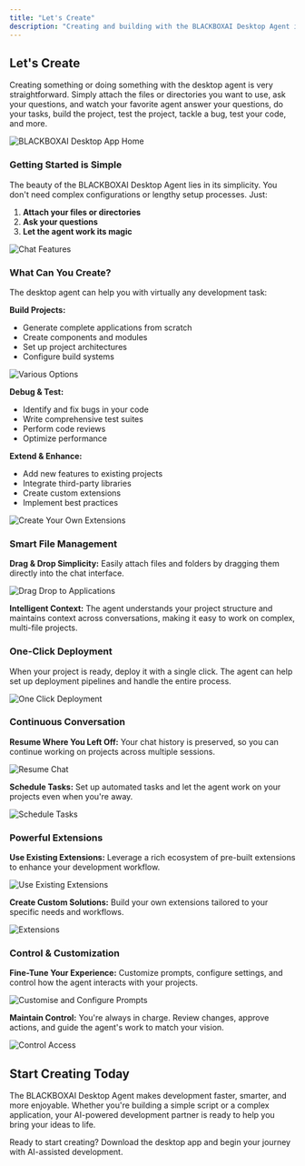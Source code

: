 ```yaml
---
title: "Let's Create"
description: "Creating and building with the BLACKBOXAI Desktop Agent is straightforward and powerful"
---
```


## Let's Create

Creating something or doing something with the desktop agent is very straightforward. Simply attach the files or directories you want to use, ask your questions, and watch your favorite agent answer your questions, do your tasks, build the project, test the project, tackle a bug, test your code, and more.

![BLACKBOXAI Desktop App Home](/images/desktop-app/desktop_app-Home.jpeg)

### Getting Started is Simple

The beauty of the BLACKBOXAI Desktop Agent lies in its simplicity. You don't need complex configurations or lengthy setup processes. Just:

1. **Attach your files or directories**
2. **Ask your questions**  
3. **Let the agent work its magic**

![Chat Features](/images/desktop-app/desktop_app-chat-features.png)

### What Can You Create?

The desktop agent can help you with virtually any development task:

**Build Projects:**
- Generate complete applications from scratch
- Create components and modules
- Set up project architectures
- Configure build systems

![Various Options](/images/desktop-app/desktop_app-various-options.png)

**Debug & Test:**
- Identify and fix bugs in your code
- Write comprehensive test suites
- Perform code reviews
- Optimize performance

**Extend & Enhance:**
- Add new features to existing projects
- Integrate third-party libraries
- Create custom extensions
- Implement best practices

![Create Your Own Extensions](/images/desktop-app/desktop_app-create-tour-own-extensions.png)

### Smart File Management

**Drag & Drop Simplicity:**
Easily attach files and folders by dragging them directly into the chat interface.

![Drag Drop to Applications](/images/desktop-app/desktop_app-drag-drop-to-applications.png)

**Intelligent Context:**
The agent understands your project structure and maintains context across conversations, making it easy to work on complex, multi-file projects.

### One-Click Deployment

When your project is ready, deploy it with a single click. The agent can help set up deployment pipelines and handle the entire process.

![One Click Deployment](/images/desktop-app/desktop_app-one-click-deployment.png)

### Continuous Conversation

**Resume Where You Left Off:**
Your chat history is preserved, so you can continue working on projects across multiple sessions.

![Resume Chat](/images/desktop-app/desktop_app-resume-chat.png)

**Schedule Tasks:**
Set up automated tasks and let the agent work on your projects even when you're away.

![Schedule Tasks](/images/desktop-app/desktop_app-schedule-tasks.png)

### Powerful Extensions

**Use Existing Extensions:**
Leverage a rich ecosystem of pre-built extensions to enhance your development workflow.

![Use Existing Extensions](/images/desktop-app/desktop_app-Use-existing-extensions.png)

**Create Custom Solutions:**
Build your own extensions tailored to your specific needs and workflows.

![Extensions](/images/desktop-app/desktop_app-extensions.png)

### Control & Customization

**Fine-Tune Your Experience:**
Customize prompts, configure settings, and control how the agent interacts with your projects.

![Customise and Configure Prompts](/images/desktop-app/desktop_app-customise-and-configure-prompts.png)

**Maintain Control:**
You're always in charge. Review changes, approve actions, and guide the agent's work to match your vision.

![Control Access](/images/desktop-app/desktop_app-control-access.png)

## Start Creating Today

The BLACKBOXAI Desktop Agent makes development faster, smarter, and more enjoyable. Whether you're building a simple script or a complex application, your AI-powered development partner is ready to help you bring your ideas to life.

Ready to start creating? Download the desktop app and begin your journey with AI-assisted development.